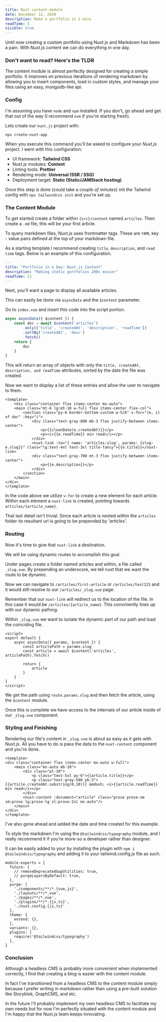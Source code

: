 ```yaml
---
title: Nuxt content module
date: December 12, 2020
description: Make a portfolio in 2 mins
readTime: 5
visible: true 
---
```


<p className="lead">
    Until now creating a custom portfolio using Nuxt.js and Markdown has been a pain. With Nuxt.js content we can do everything in one day.
</p>

### Don't want to read? Here's the TLDR

The content module is almost perfectly designed for creating a simple portfolio. It improves on previous iterations of rendering markdown by allowing you to insert components, load in custom styles, and manage your files using an easy, mongodb-like api.

### Config

I'm assuming you have `node` and `npm` installed. If you don't, go ahead and get that out of the way (I recommend `nvm` if you're starting fresh).

Lets create our `nuxt.js` project with:

```
npx create-nuxt-app
```

When you execute this command you'll be asked to configure your _Nuxt.js_ project. I went with this configuration:

- UI framework: **Tailwind CSS**
- Nuxt.js modules: **Content**
- Linting tools: **Prettier**
- Rendering mode: **Universal (SSR / SSG)**
- Deployment target: **Static (Static/JAMStack hosting)**

Once this step is done (could take a _couple of minutes_) init the Tailwind config with `npx tailwindcss init` and you're set up.

### The Content Module

To get started create a folder within `{src}/content` named `articles`. Then create a `.md` file, this will be your first article.

To query markdown files, Nuxt.js uses frontmatter tags. These are `YAML` key - value pairs defined at the top of your markdown file.

As a starting template I recommend creating `title`, `description`, and `read time` tags. Below is an example of this configuration.

```yaml
---
title: "Portfolio in a Day: Nuxt.js Content"
description: "Making static portfolios 200x easier"
readTime: 21
---
```

Next, you'll want a page to display all available articles.

This can easily be done via `asyncData` and the `$content` parameter.

Go to `index.vue` and insert this code into the script portion.

```js
async asyncData({ $content }) {
    const doc = await $content('articles')
        .only(['title', 'createdAt', 'description', 'readTime'])
        .sortBy('createdAt', 'desc')
        .fetch()
    return {
        doc
    }
}
```

This will return an array of objects with only the `title, createdAt, description, and readTime` attributes, sorted by the date the file was created.

Now we want to display a list of these entries and allow the user to navigate to them.

```html[index.vue]
<template>
    <div class="container flex items-center mx-auto">
    <main class="mt-6 lg:mt-10 w-full flex items-center flex-col">
        <section class="py-6 border-bottom-custom w-5/6" v-for="(e, i) of doc" :key="i">
            <div class="text-gray-600 mb-3 flex justify-between items-center">
                <p>{{cleanDate(e.createdAt)}}</p>
                <p><i>{{e.readTime}} min read</i></p>
            </div>
            <nuxt-link :to="{ name: 'articles-slug', params: {slug: e.slug}}" class="lg:text-4xl text-3xl title-fancy">{{e.title}}</nuxt-link>
            <div class="text-gray-700 mt-3 flex justify-between items-center">
                <p>{{e.description}}</p>
            </div>   
        </section>
    </main>
</div>
</template>
```

In the code above we utilize `v-for` to create a new element for each article. Within each element a `nuxt-link` is created, pointing towards `articles/{article_name}`.

That last detail isn't trivial. Since each article is nested within the `articles` folder its resultant url is going to be prepended by _'articles'_.

### Routing

Now it's time to give that `nuxt-link` a destination.

We will be using dynamic routes to accomplish this goal.

Under pages create a folder named articles and within, a file called `_slug.vue`. By prepending an underscore, we tell nuxt that we want the route to be dynamic.

Now we can navigate to `/articles/first-article` or `/articles/test123` and it would still resolve to our `/articles/_slug.vue` page.

Remember that our `nuxt-link` will redirect us to the location of the file. In this case it would be `/articles/{article_name}`. This conviniently lines up with our dynamic pathing.

Within `_slug.vue` we want to isolate the dynamic part of our path and load the coinciding file.

```js[_slug.vue]
<script>
export default {
    async asyncData({ params, $content }) {
        const articlePath = params.slug
        const article = await $content('articles', articlePath).fetch()

        return {
            article
        }
    }
}
</script>
```

We get the path using `route.params.slug` and then fetch the article, using the `$content` module.

Once this is complete we have access to the internals of our article inside of our `_slug.vue` component.

### Styling and Finishing

Rendering our file's content in `_slug.vue` is about as easy as it gets with Nuxt.js. All you have to do is pass the data to the `nuxt-content` component and you're done.

```html[_slug.vue]
<template>
<div class="container flex items-center mx-auto w-full">
    <main class="mx-auto mb-10">
        <div class="pt-10">
            <p class="text-5xl py-6">{{article.title}}</p>
            <p class="text-gray-500 pb-3">{{article.createdAt.substring(0,10)}} &mdash; <i>{{article.readTime}} min read</i></p>
        </div>
        <nuxt-content :document="article" class="prose prose-sm sm:prose lg:prose-lg xl:prose-2xl mx-auto"/>
    </main>
</div>
</template>
```

I've also gone ahead and added the date and time created for this example. 

To style the markdown I'm using the `@tailwindcss/typography` module, and I really recommend it if you're more-so a developer rather than designer.

It can be easily added to your by installing the plugin with `npm i @tailwindcss/typography` and adding it to your tailwind.config.js file as such.

```js[tailwind.config.js]
module.exports = {
  future: {
    // removeDeprecatedGapUtilities: true,
    // purgeLayersByDefault: true,
  },
  purge: [
    './components/**/*.{vue,js}',
    './layouts/**/*.vue',
    './pages/**/*.vue',
    './plugins/**/*.{js,ts}',
    './nuxt.config.{js,ts}'
  ],
  theme: {
    extend: {},
  },
  variants: {},
  plugins: [
    require('@tailwindcss/typography')
  ],
}
```

### Conclusion

Although a headless CMS is probably more convenient when implemented correctly, I find that creating a blog is easier with the content module.

In fact I've transitioned from a headless CMS to the content module simply because I prefer writing in markdown rather than using a pre-built solution like Storyblok, GraphCMS, and etc.

In the future I'll probably implement my own headless CMS to facilitate my own needs but for now I'm perfectly situated with the content module and I'm happy that the Nuxt.js team keeps innovating.